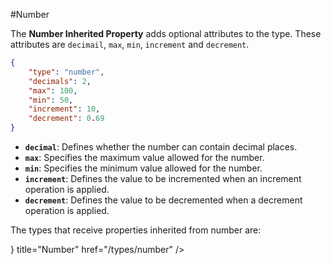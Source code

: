#Number

The **Number Inherited Property** adds optional attributes to the type. These attributes are `decimail`, `max`, `min`, `increment` and `decrement`.

```json filename="Number type"
{
    "type": "number",
    "decimals": 2,
    "max": 100,
    "min": 50,
    "increment": 10,
    "decrement": 0.69
}
```

- **`decimal`**: Defines whether the number can contain decimal places.
- **`max`**: Specifies the maximum value allowed for the number.
- **`min`**: Specifies the minimum value allowed for the number.
- **`increment`**: Defines the value to be incremented when an increment operation is applied.
- **`decrement`**: Defines the value to be decremented when a decrement operation is applied.

The types that receive properties inherited from number are:


<Cards>
    <Card icon={<Hash />} title="Number" href="/types/number" />
</Cards>